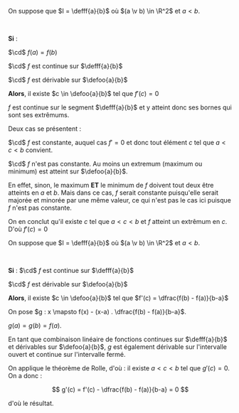 

<Item type='theoreme' titre='de Rolle'  searchDesc="fonction atteindre dérivée nulle">

On suppose que $I = \defff{a}{b}$ où $(a \v b) \in \R^2$ et $a < b$. 

<br/>

**Si** : 

$\cd$ $f(a) = f(b)$

$\cd$ $f$ est continue sur $\defff{a}{b}$

$\cd$ $f$ est dérivable sur $\defoo{a}{b}$

**Alors**, il existe $c \in \defoo{a}{b}$ tel que $f'(c) = 0$

</Item>

<Hideable type='démonstration' titre=''>

$f$ est continue sur le segment $\defff{a}{b}$ et y atteint donc ses bornes qui sont ses extrêmums.

Deux cas se présentent :

$\cd$ $f$ est constante, auquel cas $f'=0$ et donc tout élément $c$ tel que $a < c < b$ convient.

$\cd$ $f$ n'est pas constante. Au moins un extremum (maximum ou minimum) est atteint sur $\defoo{a}{b}$. 

En effet, sinon, le maximum **__ET__** le minimum de $f$ doivent tout deux être atteints en $a$ et $b$. Mais dans ce cas, $f$ serait constante puisqu'elle serait majorée et minorée par une même valeur, ce qui n'est pas le cas ici puisque $f$ n'est pas constante.

On en conclut qu'il existe $c$ tel que $a < c < b$ et $f$ atteint un extrêmum en $c$. D'où $f'(c) = 0$

</Hideable>


<Item type='theoreme' titre='égalité des accroissements finis' searchDesc="fonction corde dérivée">

On suppose que $I = \defff{a}{b}$ où $(a \v b) \in \R^2$ et $a < b$. 

<br/>

**Si** : 
$\cd$ $f$ est continue sur $\defff{a}{b}$

$\cd$ $f$ est dérivable sur $\defoo{a}{b}$

**Alors**, il existe $c \in \defoo{a}{b}$ tel que $f'(c) = \dfrac{f(b) - f(a)}{b-a}$

</Item>

<Hideable type='démonstration' titre=''>

On pose $g : x \mapsto  f(x) - (x-a) . \dfrac{f(b) - f(a)}{b-a}$.

$g(a) = g(b) = f(a)$. 

En tant que combinaison linéaire de fonctions continues sur $\defff{a}{b}$ et dérivables sur $\defoo{a}{b}$, $g$ est également dérivable sur l'intervalle ouvert et continue sur l'intervalle fermé.

 On applique le théorème de Rolle, d'où : il existe $a <c <b$ tel que $g'(c) = 0$. On a donc :

$$
g'(c) = f'(c) - \dfrac{f(b) - f(a)}{b-a} = 0
$$

d'où le résultat.

</Hideable>